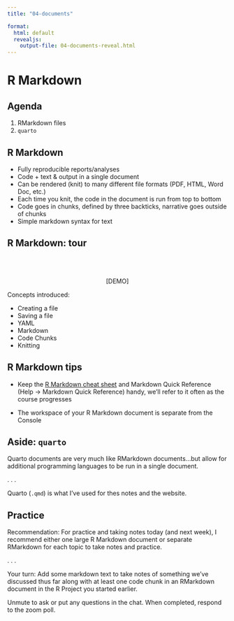 ```yaml
---
title: "04-documents"

format:
  html: default
  revealjs:
    output-file: 04-documents-reveal.html
---
```


# R Markdown {background-color="#e4282e"}

## Agenda

1.  RMarkdown files
2.  `quarto`

## R Markdown

-   Fully reproducible reports/analyses
-   Code + text & output in a single document
-   Can be rendered (knit) to many different file formats (PDF, HTML, Word Doc, etc.)
-   Each time you knit, the code in the document is run from top to bottom
-   Code goes in chunks, defined by three backticks, narrative goes outside of chunks
-   Simple markdown syntax for text

## R Markdown: tour

<br><br>

<center>\[DEMO\]</center>

Concepts introduced:

-   Creating a file
-   Saving a file
-   YAML
-   Markdown
-   Code Chunks
-   Knitting

## R Markdown tips

-   Keep the [R Markdown cheat sheet](https://www.rstudio.com/wp-content/uploads/2015/02/rmarkdown-cheatsheet.pdf) and Markdown Quick Reference (Help -\> Markdown Quick Reference) handy, we'll refer to it often as the course progresses

-   The workspace of your R Markdown document is separate from the Console

## Aside: `quarto`

Quarto documents are very much like RMarkdown documents...but allow for additional programming languages to be run in a single document.

. . .

Quarto (`.qmd`) is what I've used for thes notes and the website.

## Practice

Recommendation: For practice and taking notes today (and next week), I recommend either one large R Markdown document or separate RMarkdown for each topic to take notes and practice.

. . .

Your turn: Add some markdown text to take notes of something we've discussed thus far along with at least one code chunk in an RMarkdown document in the R Project you started earlier.

::: aside
Unmute to ask or put any questions in the chat. When completed, respond to the zoom poll.
:::
